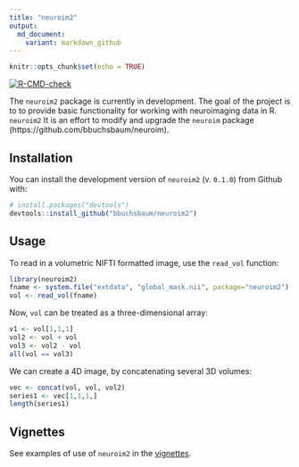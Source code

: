```yaml
---
title: "neuroim2"
output:
  md_document:
    variant: markdown_github
---
```


```r
knitr::opts_chunk$set(echo = TRUE)
```
<!-- badges: start -->
[![R-CMD-check](https://github.com/bbuchsbaum/neuroim2/actions/workflows/R-CMD-check.yaml/badge.svg)](https://github.com/bbuchsbaum/neuroim2/actions/workflows/R-CMD-check.yaml)
<!-- badges: end -->

The `neuroim2` package is currently in development. The goal of the project is to to provide basic functionality for working with neuroimaging data in R. `neuroim2` It is an effort to modify and upgrade the `neuroim` package (https://github.com/bbuchsbaum/neuroim). 


## Installation

You can install the development version of `neuroim2` (v. `0.1.0`) from Github with:

```r
# install.packages("devtools")
devtools::install_github("bbuchsbaum/neuroim2")
```

## Usage

To read in a volumetric NIFTI formatted image, use the `read_vol` function:

```r
library(neuroim2)
fname <- system.file("extdata", "global_mask.nii", package="neuroim2")
vol <- read_vol(fname)
```

Now, `vol` can be treated as a three-dimensional array:

```r

v1 <- vol[1,1,1]
vol2 <- vol + vol
vol3 <- vol2 - vol
all(vol == vol3)
```

We can create a 4D image, by concatenating several 3D volumes:

```r

vec <- concat(vol, vol, vol2)
series1 <- vec[1,1,1,]
length(series1)
```

## Vignettes

See examples of use of `neuroim2` in the [vignettes](https://bbuchsbaum.github.io/neuroim2/articles/index.html).
